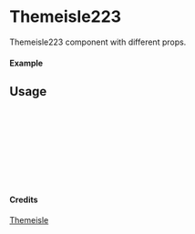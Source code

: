
<Meta of={Themeisle223} title="Themeisle/Themeisle223" />

# Themeisle223

Themeisle223 component with different props.

#### Example

<Canvas of={Themeisle223.Primary} />

## Usage

```ts
import { Themeisle223 } from "yadl-ui";

const Example = () => {
  return (
      <Themeisle223 />
  );
};

export default Example;
```

#### Credits
[Themeisle](https://themeisle.com/illustrations/)
